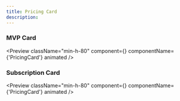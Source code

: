 ```yaml
---
title: Pricing Card
description:
---
```


### MVP Card

<Preview
  className="min-h-80"
  component={<PricingCard />}
  componentName={'PricingCard'}
  animated
/>

### Subscription Card

<Preview
  className="min-h-80"
  component={<PricingCard02 />}
  componentName={'PricingCard'}
  animated
/>

